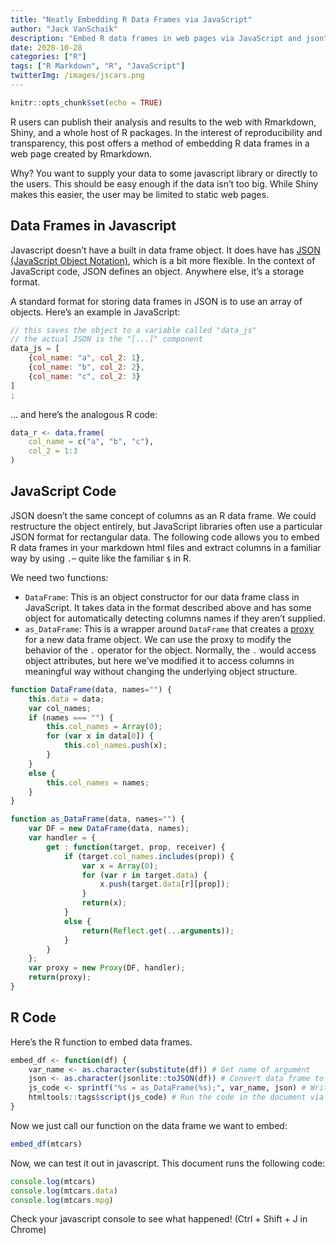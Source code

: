 ```yaml
---
title: "Neatly Embedding R Data Frames via JavaScript"
author: "Jack VanSchaik"
description: "Embed R data frames in web pages via JavaScript and json"
date: 2020-10-28
categories: ["R"]
tags: ["R Markdown", "R", "JavaScript"]
twitterImg: /images/jscars.png
---
```



```r
knitr::opts_chunk$set(echo = TRUE)
```

R users can publish their analysis and results to the web with Rmarkdown, Shiny, and a whole host of R packages. In the interest of reproducibility and transparency, this post offers a method of embedding R data frames in a web page created by Rmarkdown. 

Why? You want to supply your data to some javascript library or directly to the users. This should be easy enough if the data isn't too big. While Shiny makes this easier, the user may be limited to static web pages. 


## Data Frames in Javascript

Javascript doesn't have a built in data frame object. It does have has [JSON (JavaScript Object Notation)](https://www.w3schools.com/js/js_json_intro.asp), which is a bit more flexible. In the context of JavaScript code, JSON defines an object. Anywhere else, it's a storage format. 

A standard format for storing data frames in JSON is to use an array of objects. Here's an example in JavaScript:

```js
// this saves the object to a variable called "data_js"
// the actual JSON is the "[...]" component
data_js = [
    {col_name: "a", col_2: 1},
    {col_name: "b", col_2: 2},
    {col_name: "c", col_2: 3}
]
;
```

... and here's the analogous R code:

```r
data_r <- data.frame(
    col_name = c("a", "b", "c"),
    col_2 = 1:3
)
```

## JavaScript Code

JSON doesn't the same concept of columns as an R data frame. We could restructure the object entirely, but JavaScript libraries often use a particular JSON format for rectangular data. The following code allows you to embed R data frames in your markdown html files and extract columns in a familiar way by using `.`-- quite like the familiar `$` in R. 

We need two functions:

* `DataFrame`: This is an object constructor for our data frame class in JavaScript. It takes data in the format described above and has some object for automatically detecting columns names if they aren't supplied.
* `as_DataFrame`: This is a wrapper around `DataFrame` that creates a [proxy](https://developer.mozilla.org/en-US/docs/Web/JavaScript/Reference/Global_Objects/Proxy) for a new data frame object. We can use the proxy to modify the behavior of the `.` operator for the object. Normally, the `.` would access object attributes, but here we've modified it to access columns in meaningful way without changing the underlying object structure.

```js
function DataFrame(data, names="") {
    this.data = data;
    var col_names;
    if (names === "") {
        this.col_names = Array(0);
        for (var x in data[0]) {
            this.col_names.push(x);
        }
    }
    else {
        this.col_names = names;
    }
}

function as_DataFrame(data, names="") {
    var DF = new DataFrame(data, names);
    var handler = {
        get : function(target, prop, receiver) {
            if (target.col_names.includes(prop)) {
                var x = Array(0);
                for (var r in target.data) {
                    x.push(target.data[r][prop]);
                }
                return(x);
            }
            else {
                return(Reflect.get(...arguments));
            }
        }
    };
    var proxy = new Proxy(DF, handler);
    return(proxy);
}
```

## R Code

Here's the R function to embed data frames.

```r
embed_df <- function(df) {
    var_name <- as.character(substitute(df)) # Get name of argument
    json <- as.character(jsonlite::toJSON(df)) # Convert data frame to JSON text
    js_code <- sprintf("%s = as_DataFrame(%s);", var_name, json) # Write JavaScript code 
    htmltools::tags$script(js_code) # Run the code in the document via a <script> tag
}

```

Now we just call our function on the data frame we want to embed:

```r
embed_df(mtcars)
```

Now, we can test it out in javascript. This document runs the following code:

```js
console.log(mtcars)
console.log(mtcars.data)
console.log(mtcars.mpg)
```

Check your javascript console to see what happened! (Ctrl + Shift + J in Chrome)
